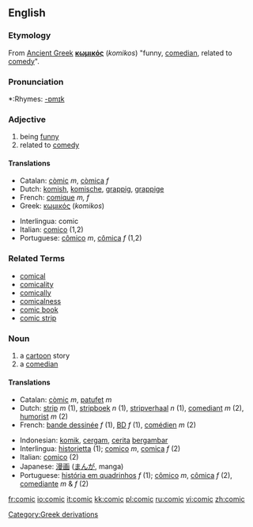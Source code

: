 ==English==
===Etymology===
From [[Ancient Greek]] '''[[κωμικός]]''' (''komikos'') "funny, [[comedian]], related to [[comedy]]".

===Pronunciation===
*:Rhymes: [[Rhymes:English:-ɒmɪk|-ɒmɪk]]

===Adjective===
{{en-adj-more}}
# being [[funny]]
# related to [[comedy]]

====Translations====
{{top}}
*Catalan: [[còmic]] ''m'', [[còmica]] ''f''
*Dutch: [[komish]], [[komische]], [[grappig]], [[grappige]]
*French: [[comique]] ''m, f''
*Greek: [[κωμικός]] (''komikos'')
{{mid}}
*Interlingua: comic
*Italian: [[comico]] (1,2)
*Portuguese: [[cômico]] ''m'', [[cômica]] ''f'' (1,2)
{{bottom}}

=== Related Terms===

*[[comical]]
*[[comicality]]
*[[comically]]
*[[comicalness]]
*[[comic book]]
*[[comic strip]]

=== Noun ===
{{en-noun}}
# a [[cartoon]] story
# a [[comedian]]

====Translations====
{{top}}
*Catalan: [[còmic]] ''m'', [[patufet]] ''m''
*Dutch: [[strip]] ''m'' (1), [[stripboek]] ''n'' (1), [[stripverhaal]] ''n'' (1), [[comediant]] ''m'' (2), [[humorist]] ''m'' (2)
*French: [[bande dessinée]] ''f'' (1), [[BD]] ''f'' (1), [[comédien]] ''m'' (2)
{{mid}}
*Indonesian: [[komik]], [[cergam]], [[cerita]] [[gambar|bergambar]]
*Interlingua: [[historietta]] (1); [[comico]] ''m'', [[comica]] ''f'' (2)
*Italian: [[comico]] {{m}} (2)
*Japanese: [[漫画]] ([[まんが]], manga)
*Portuguese: [[história em quadrinhos]] ''f'' (1); [[cômico]] ''m'', [[cômica]] ''f'' (2), [[comediante]] ''m'' & ''f'' (2)
{{bottom}}

[[Category:Greek derivations]]

[[fr:comic]]
[[io:comic]]
[[it:comic]]
[[kk:comic]]
[[pl:comic]]
[[ru:comic]]
[[vi:comic]]
[[zh:comic]]